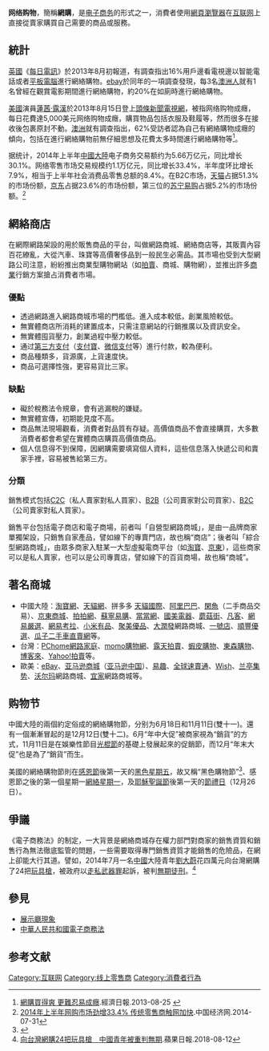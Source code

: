{{original research|time=2019-02-11T14:10:04+00:00}}
{{refimprove|time=2013-11-11T13:31:29+00:00}}
{{noteTA
|G1 = IT
|1=zh-hans:林赛;zh-hk:蓮茜;zh-tw:琳賽;
|2=zh-hans:罗韩;zh-hk:露漢;zh-tw:蘿涵;
|3=zh-hans:网络;zh-hant:網絡;zh-tw:網路;
|4=zh-hans:通过;zh-hant:通過;zh-tw:透過;
|5=zh-hans:网上商城;zh-hant:網絡商城;zh-tw:網路商城;
}}
{{電子商務}}
'''网络购物'''，簡稱'''網購'''，是[[电子商务|电子商务]]的形式之一，消費者使用[[網頁瀏覽器|網頁瀏覽器]]在[[互联网|互联网]]上直接從賣家購買自己需要的商品或服務。

== 統計 ==
[[英國|英國]]《[[每日電訊|每日電訊]]》於2013年8月初報道，有調查指出16%用戶邊看電視邊以智能電話或者[[平板電腦|平板電腦]]進行網絡購物。[[ebay|ebay]]於同年的一項調查發現，每3名[[澳洲人|澳洲人]]就有1名曾經在觀賞電影期間進行網絡購物，約20%在如廁時進行網絡購物。

[[美國|美國]]演員[[蓮茜·露漢|蓮茜·露漢]]於2013年8月15日登上[[頭條新聞_(電視網)|頭條新聞電視網]]，被指网络购物成癮，每日花費達5,000美元网络购物成癮，購買物品包括衣服及鞋履等，然而很多在接收後包裹原封不動。[[澳洲|澳洲]]就有調查指出，62%受訪者認為自己有網絡購物成癮的傾向，包括在進行網絡購物前無仔細思想及花費太多時間進行網絡購物等<ref>[http://hk.news.yahoo.com/%E7%B6%B2%E8%B3%BC%E8%B2%B7%E5%BE%97%E7%88%BD-%E6%9B%B4%E9%9B%A3%E5%BF%8D%E6%98%93%E6%88%90%E7%99%AE-224955624.html 網購買得爽 更難忍易成癮].經濟日報.2013-08-25 {{Wayback|url=http://hk.news.yahoo.com/%E7%B6%B2%E8%B3%BC%E8%B2%B7%E5%BE%97%E7%88%BD-%E6%9B%B4%E9%9B%A3%E5%BF%8D%E6%98%93%E6%88%90%E7%99%AE-224955624.html |date=20130820103013 }}</ref>。

据统计，2014年上半年[[中國大陸|中國大陸]]电子商务交易额约为5.66万亿元，同比增长30.1%。网络零售市场交易规模约1.1万亿元，同比增长33.4%，半年度环比增长7.9%，相当于上半年社会消费品零售总额的8.4%。在B2C市场，[[天猫|天猫]]占据51.3%的市场份额，[[京東_(網站)|京东]]占据23.6%的市场份额，第三位的[[苏宁易购|苏宁易购]]占据5.2%的市场份额。<ref>[http://www.ce.cn/xwzx/gnsz/gdxw/201407/31/t20140731_3267195.shtml 2014年上半年网购市场劲增33.4% 传统零售商触网加快].中国经济网.2014-07-31{{Wayback|url=http://www.ce.cn/xwzx/gnsz/gdxw/201407/31/t20140731_3267195.shtml |date=20140808042916 }}</ref>

==網絡商店==
在網際網路架設的用於販售商品的平台，叫做網路商城、網絡商店等，其販賣內容百花繚亂，大從汽車、珠寶等高價奢侈品到一般民生必需品。其市場也受到大型網路公司注意，紛紛推出商業型購物網站（如[[拍賣|拍賣]]、商城、購物網），並推出許多[[商業|商業]]行銷方案搶占消費者市場。

===優點===
*透過網路進入網路商城市場的門檻低。進入成本較低，創業風險較低。
*無實體商店所消耗的建置成本，只需注意網站的行銷推廣以及資訊安全。
*無實體囤貨壓力，創業過程中壓力較低。
*通过[[第三方支付|第三方支付]]（[[支付寶|支付寶]]、[[微信支付|微信支付]]等）進行付款，較為便利。
*商品種類多，貨源廣，上貨速度快。
*商品可選擇性強，更容易貨比三家。
===缺點===
*礙於稅務法令規章，會有逃漏稅的嫌疑。
*無實體宣傳，初期能見度不高。
*商品無法現場觀看，消費者對品質有存疑。高價值商品不會直接購買，大多數消費者都會希望在實體商店購買高價值商品。
*個人信息得不到保障，因網購需要填寫個人資料，這些信息落入快遞公司和賣家手裡，容易被售給第三方。

===分類===
銷售模式包括[[C2C|C2C]]（私人賣家對私人買家）、[[B2B|B2B]]（公司賣家對公司買家）、[[B2C|B2C]]（公司賣家對私人買家）。

銷售平台包括電子商店和電子商場，前者叫「自營型網路商城」，是由一品牌商家單獨架設，只銷售自家產品，譬如線下的專賣門店，故也稱“商店”；後者叫「綜合型網路商城」，由眾多商家入駐某一大型虛擬電商平台（如[[淘寶|淘寶]]、[[京東|京東]]），這些商家可以是私人賣家，也可以是公司專賣店，譬如線下的百貨商場，故也稱“商城”。

==著名商城==
*中國大陸：[[淘寶網|淘寶網]]、[[天貓網|天貓網]]、拼多多 [[天貓國際|天貓國際]]、[[阿里巴巴|阿里巴巴]]、[[閑魚|閑魚]]（二手商品交易）、[[京東_(網站)|京東商城]]、[[拍拍網|拍拍網]]、[[蘇寧易購|蘇寧易購]]、[[當當網|當當網]]、[[國美電器|國美電器]]、[[蘑菇街|蘑菇街]]、[[凡客|凡客]]、[[網易嚴選|網易嚴選]]、[[网易#网易考拉海购|網易考拉]]、[[小米有品|小米有品]]、[[聚美優品|聚美優品]]、[[大潤發|大潤發]]網路商城、[[一號店|一號店]]、[[順豐優選|順豐優選]]、[[瓜子二手車直賣網|瓜子二手車直賣網]]等。
*台灣：[[PChome_Online網路家庭|PChome網路家庭]]、[[MOMO購物網|momo購物網]]、[[露天拍賣|露天拍賣]]、[[蝦皮購物|蝦皮購物]]、[[東森購物|東森購物]]、[[博客來|博客來]]、[[Yahoo!拍賣|Yahoo!拍賣]]等。
*歐美：[[eBay|eBay]]、[[亞馬遜公司|亚马逊商城]]（[[亚马逊中国|亚马逊中国]]）、[[易趣|易趣]]、[[全球速賣通|全球速賣通]]、[[Wish|Wish]]、[[兰亭集势|兰亭集势]]、[[沃尔玛|沃尔玛]]網路商城、[[宜家|宜家]]網路商城等。

==购物节==
{{参见|六一八|光棍節}}
中國大陸的兩個約定俗成的網絡購物節，分别为6月18日和11月11日(雙十一)。還有一個漸漸冒起的是12月12日(雙十二)。6月“年中大促”被商家視為“銷貨”的方式，11月11日是在娛樂性節目[[光棍節|光棍節]]的基礎上發展起來的促銷節，而12月“年末大促”也是為了“銷貨”而生。

美國的網絡購物節則在[[感恩節|感恩節]]後第一天的[[黑色星期五_(购物)|黑色星期五]]，故又稱“黑色購物節”<ref>{{Cite news|url=https://udn.com/news/story/6811/2837611|title=為什麼叫做「黑色」購物節？ 哪個國家最早過此節？|last=聯合新聞網|newspaper=聯合新聞網|accessdate=2018-02-02|archive-url=https://web.archive.org/web/20180202190629/https://udn.com/news/story/6811/2837611|archive-date=2018-02-02|dead-url=yes}}</ref>、感恩節之後的第一個星期一[[網路星期一|網絡星期一]]，及[[聖誕節|耶穌聖誕節]]後第一天的[[節禮日|節禮日]]（12月26日）。

==爭議==
《電子商務法》的制定，一大背景是網絡商城存在權力部門對商家的銷售資質和銷售行為無法徹底監管的問題，一些需要取得專門銷售資質才能銷售的危險品，在網上卻能大行其道。譬如，2014年7月一名[[中國|中國]]大陸青年[[劉大蔚|劉大蔚]]花四萬元向台灣網購了24把[[玩具槍|玩具槍]]，被政府以[[走私武器罪|走私武器罪]]起訴，被判[[無期徒刑|無期徒刑]]。<ref>[https://tw.news.appledaily.com/international/realtime/20180812/1409546/ 向台灣網購24把玩具槍　中國青年被重判無期].蘋果日報.2018-08-12</ref>

== 參見 ==
{{Portal|互联网|经济}}

*[[展示廳現象|展示廳現象]]
*[[中華人民共和國電子商務法|中華人民共和國電子商務法]]

== 参考文献 ==
{{Reflist}}


[[Category:互联网|Category:互联网]]
[[Category:线上零售商|Category:线上零售商]]
[[Category:消費者行為|Category:消費者行為]]